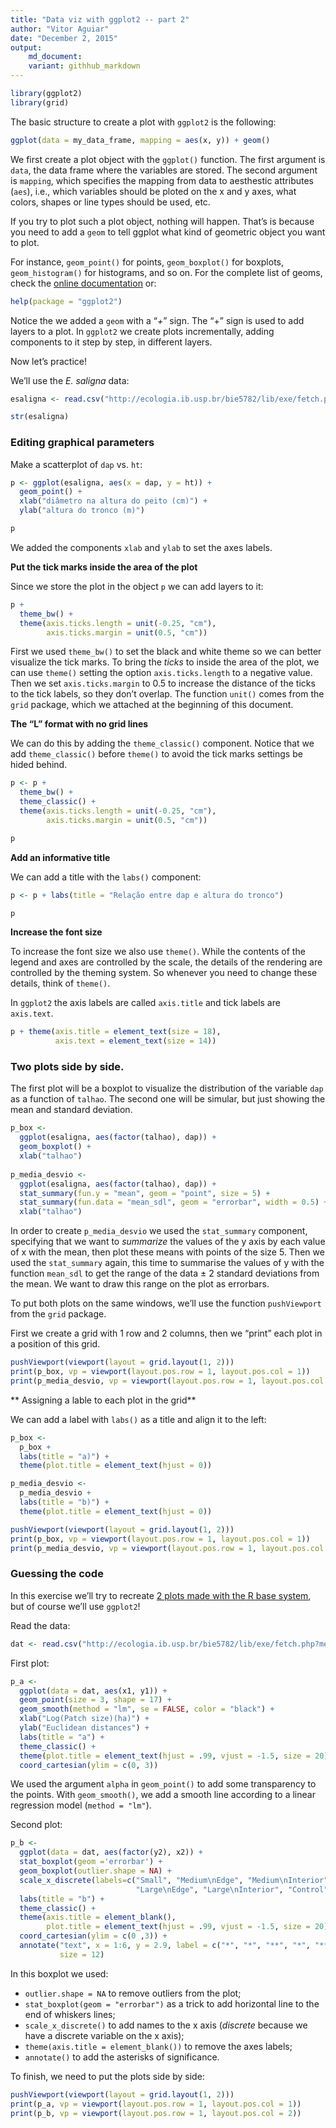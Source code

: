 ```yaml
---
title: "Data viz with ggplot2 -- part 2"
author: "Vitor Aguiar"
date: "December 2, 2015"
output: 
    md_document:
    variant: githhub_markdown
---
```


```r
library(ggplot2)
library(grid)
```

The basic structure to create a plot with `ggplot2` is the following:
```r
ggplot(data = my_data_frame, mapping = aes(x, y)) + geom()
```

We first create a plot object with the `ggplot()` function. The first argument is `data`, the data frame where the variables are stored. 
The second argument is `mapping`, which specifies the mapping from data to aesthestic attributes (`aes`), i.e., which variables should be ploted on the x and y axes, what colors, shapes or line types should be used, etc. 

If you try to plot such a plot object, nothing will happen. That's is because you need to add a `geom` to tell ggplot what kind of geometric object you want to plot. 

For instance, `geom_point()` for points, `geom_boxplot()` for boxplots, `geom_histogram()` for histograms, and so on. For the complete list of geoms, check the [online documentation](http://docs.ggplot2.org/0.9.3.1/index.html) or:

```r
help(package = "ggplot2")
```

Notice the we added a `geom` with a "_+_" sign. The "+" sign is used to add layers to a plot. 
In `ggplot2` we create plots incrementally, adding components to it step by step, in different layers.

Now let's practice!

We'll use the *E. saligna* data:

```r
esaligna <- read.csv("http://ecologia.ib.usp.br/bie5782/lib/exe/fetch.php?media=dados:esaligna.csv")

str(esaligna)
```

### Editing graphical parameters

Make a scatterplot of `dap` vs. `ht`: 

```r
p <- ggplot(esaligna, aes(x = dap, y = ht)) + 
  geom_point() +
  xlab("diâmetro na altura do peito (cm)") +
  ylab("altura do tronco (m)")

p
```

We added the components `xlab` and `ylab` to set the axes labels.
  
**Put the tick marks inside the area of the plot**

Since we store the plot in the object `p` we can add layers to it:
```r
p + 
  theme_bw() + 
  theme(axis.ticks.length = unit(-0.25, "cm"), 
        axis.ticks.margin = unit(0.5, "cm"))
```

First we used `theme_bw()` to set the black and white theme so we can better visualize the tick marks.
To bring the *ticks* to inside the area of the plot, we can use `theme()` setting the option `axis.ticks.length` to a negative value.
Then we set `axis.ticks.margin` to 0.5 to increase the distance of the ticks to the tick labels, so they don't overlap. The function `unit()` comes from the `grid` package, which we attached at the beginning of this document.  

**The "L" format with no grid lines**

We can do this by adding the `theme_classic()` component. Notice that we add `theme_classic()` before `theme()` to avoid the tick marks settings be hided behind. 

```r
p <- p + 
  theme_bw() + 
  theme_classic() +
  theme(axis.ticks.length = unit(-0.25, "cm"), 
        axis.ticks.margin = unit(0.5, "cm"))

p
```

**Add an informative title**

We can add a title with the `labs()` component:

```r
p <- p + labs(title = "Relação entre dap e altura do tronco")

p
```

**Increase the font size**

To increase the font size we also use `theme()`. While the contents of the legend and axes are controlled by the scale, the details of the rendering are controlled by the theming system. So whenever you need to change these details, think of `theme()`.

In `ggplot2` the axis labels are called `axis.title` and tick labels are `axis.text`.
```r
p + theme(axis.title = element_text(size = 18),
          axis.text = element_text(size = 14))
```

### Two plots side by side.

The first plot will be a boxplot to visualize the distribution of the variable `dap` as a function of `talhao`. The second one will be simular, but just showing the mean and standard deviation.

```r
p_box <- 
  ggplot(esaligna, aes(factor(talhao), dap)) +
  geom_boxplot() +
  xlab("talhao")
  
p_media_desvio <-
  ggplot(esaligna, aes(factor(talhao), dap)) + 
  stat_summary(fun.y = "mean", geom = "point", size = 5) +
  stat_summary(fun.data = "mean_sdl", geom = "errorbar", width = 0.5) +
  xlab("talhao")
``` 

In order to create `p_media_desvio` we used the `stat_summary` component, specifying that we want to *summarize* the values of the y axis by each value of x with the mean, then plot these means with points of the size 5.
Then we used the `stat_summary` again, this time to summarise the values of y with the function `mean_sdl` to get the range of the data ± 2 standard deviations from the mean. We want to draw this range on the plot as errorbars.

To put both plots on the same windows, we'll use the function `pushViewport` from the `grid` package.

First we create a grid with 1 row and 2 columns, then we "print" each plot in a position of this grid.

```r
pushViewport(viewport(layout = grid.layout(1, 2)))
print(p_box, vp = viewport(layout.pos.row = 1, layout.pos.col = 1))
print(p_media_desvio, vp = viewport(layout.pos.row = 1, layout.pos.col = 2))
```

** Assigning a lable to each plot in the grid**

We can add a label with `labs()` as a title and align it to the left:

```r
p_box <-
  p_box + 
  labs(title = "a)") + 
  theme(plot.title = element_text(hjust = 0))

p_media_desvio <-
  p_media_desvio + 
  labs(title = "b)") + 
  theme(plot.title = element_text(hjust = 0))

pushViewport(viewport(layout = grid.layout(1, 2)))
print(p_box, vp = viewport(layout.pos.row = 1, layout.pos.col = 1))
print(p_media_desvio, vp = viewport(layout.pos.row = 1, layout.pos.col = 2))
```

### Guessing the code

In this exercise we'll try to recreate [2 plots made with the R base system](http://ecologia.ib.usp.br/bie5782/lib/exe/detail.php?id=bie5782%3A01_curso_atual%3Aexercicios5&media=bie5782:01_curso2009:material:exercicio3.jpeg), but of course we'll use `ggplot2`!

Read the data:
```r
dat <- read.csv("http://ecologia.ib.usp.br/bie5782/lib/exe/fetch.php?media=bie5782:01_curso2009:material:exercicio3.csv")
```

First plot:
```r
p_a <- 
  ggplot(data = dat, aes(x1, y1)) + 
  geom_point(size = 3, shape = 17) + 
  geom_smooth(method = "lm", se = FALSE, color = "black") +
  xlab("Log(Patch size)(ha)") +
  ylab("Euclidean distances") + 
  labs(title = "a") + 
  theme_classic() +
  theme(plot.title = element_text(hjust = .99, vjust = -1.5, size = 20)) +
  coord_cartesian(ylim = c(0, 3))
```

We used the argument `alpha` in `geom_point()` to add some transparency to the points.
With `geom_smooth()`, we add a smooth line according to a linear regression model (`method = "lm"`).

Second plot:
```r
p_b <- 
  ggplot(data = dat, aes(factor(y2), x2)) + 
  stat_boxplot(geom ='errorbar') + 
  geom_boxplot(outlier.shape = NA) +
  scale_x_discrete(labels=c("Small", "Medium\nEdge", "Medium\nInterior",
                            "Large\nEdge", "Large\nInterior", "Control")) +
  labs(title = "b") +
  theme_classic() +
  theme(axis.title = element_blank(), 
        plot.title = element_text(hjust = .99, vjust = -1.5, size = 20)) +
  coord_cartesian(ylim = c(0 ,3)) +
  annotate("text", x = 1:6, y = 2.9, label = c("*", "*", "**", "*", "***", ""), 
           size = 12) 
```

In this boxplot we used:

* `outlier.shape = NA` to remove outliers from the plot;
* `stat_boxplot(geom = "errorbar")` as a trick to add horizontal line to the end of whiskers lines;
* `scale_x_discrete()` to add names to the x axis (*discrete* because we have a discrete variable on the x axis);
* `theme(axis.title = element_blank())` to remove the axes labels;
* `annotate()` to add the asterisks of significance.

To finish, we need to put the plots side by side:
```r
pushViewport(viewport(layout = grid.layout(1, 2)))
print(p_a, vp = viewport(layout.pos.row = 1, layout.pos.col = 1))
print(p_b, vp = viewport(layout.pos.row = 1, layout.pos.col = 2))
```